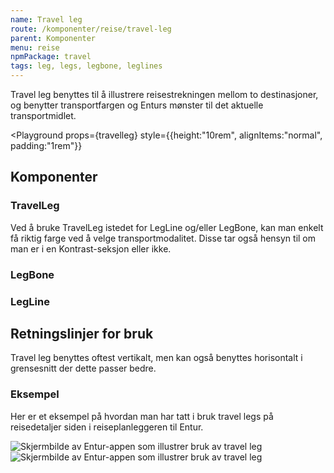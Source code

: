 ```yaml
---
name: Travel leg
route: /komponenter/reise/travel-leg
parent: Komponenter
menu: reise
npmPackage: travel
tags: leg, legs, legbone, leglines
---
```



<PageHeader>
  Travel leg benyttes til å illustrere reisestrekningen mellom to destinasjoner,
  og benytter transportfargen og Enturs mønster til det aktuelle
  transportmidlet.
</PageHeader>

<Playground 
  props={travelleg}
  style={{height:"10rem", alignItems:"normal", padding:"1rem"}}
>
  <TravelLeg transport="bus" direction="vertical"></TravelLeg>

</Playground>

## Komponenter

### TravelLeg

<ImportStatement imports="TravelLeg" />

<Props of={TravelLeg} />

Ved å bruke TravelLeg istedet for LegLine og/eller LegBone, kan man enkelt få riktig farge ved å velge transportmodalitet.
Disse tar også hensyn til om man er i en Kontrast-seksjon eller ikke.

### LegBone

<ImportStatement imports="LegBone" />

<Props of={LegBone} />

### LegLine

<ImportStatement imports="LegLine" />

<Props of={LegLine} />

## Retningslinjer for bruk

Travel leg benyttes oftest vertikalt, men kan også benyttes horisontalt i grensesnitt der dette passer bedre.

### Eksempel

Her er et eksempel på hvordan man har tatt i bruk travel legs på reisedetaljer siden i reiseplanleggeren til Entur.

<GridContainer spacing="large">
  <GridItem snall={12} medium={6} large={4}>
    <img
      src={ex1}
      style={{ border: `2px solid  ${colors.greys.grey80}` }}
      alt="Skjermbilde av Entur-appen som illustrer bruk av travel leg"
    />
  </GridItem>
  <GridItem small={12} medium={6} large={4}>
    <img
      src={ex2}
      style={{ border: `2px solid  ${colors.greys.grey80}` }}
      alt="Skjermbilde av Entur-appen som illustrer bruk av travel leg"
    />
  </GridItem>
</GridContainer>
